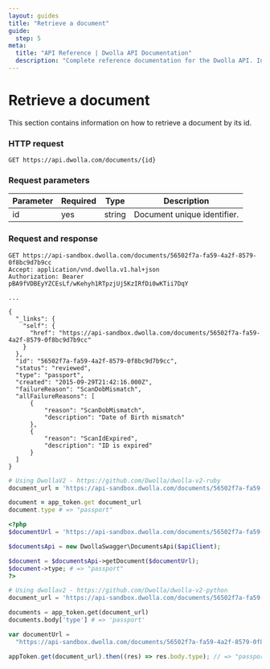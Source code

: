 ```yaml
---
layout: guides
title: "Retrieve a document"
guide:
  step: 5
meta:
  title: "API Reference | Dwolla API Documentation"
  description: "Complete reference documentation for the Dwolla API. Includes resource descriptions, endpoints and methods, parameters, and request and response examples."
---
```


# Retrieve a document

This section contains information on how to retrieve a document by its id.

### HTTP request

`GET https://api.dwolla.com/documents/{id}`

### Request parameters

| Parameter | Required | Type   | Description                 |
| --------- | -------- | ------ | --------------------------- |
| id        | yes      | string | Document unique identifier. |

### Request and response

```raw
GET https://api-sandbox.dwolla.com/documents/56502f7a-fa59-4a2f-8579-0f8bc9d7b9cc
Accept: application/vnd.dwolla.v1.hal+json
Authorization: Bearer pBA9fVDBEyYZCEsLf/wKehyh1RTpzjUj5KzIRfDi0wKTii7DqY

...

{
  "_links": {
    "self": {
      "href": "https://api-sandbox.dwolla.com/documents/56502f7a-fa59-4a2f-8579-0f8bc9d7b9cc"
    }
  },
  "id": "56502f7a-fa59-4a2f-8579-0f8bc9d7b9cc",
  "status": "reviewed",
  "type": "passport",
  "created": "2015-09-29T21:42:16.000Z",
  "failureReason": "ScanDobMismatch",
  "allFailureReasons": [
      {
          "reason": "ScanDobMismatch",
          "description": "Date of Birth mismatch"
      },
      {
          "reason": "ScanIdExpired",
          "description": "ID is expired"
      }
  ]
}
```

```ruby
# Using DwollaV2 - https://github.com/Dwolla/dwolla-v2-ruby
document_url = 'https://api-sandbox.dwolla.com/documents/56502f7a-fa59-4a2f-8579-0f8bc9d7b9cc'

document = app_token.get document_url
document.type # => "passport"
```

```php
<?php
$documentUrl = 'https://api-sandbox.dwolla.com/documents/56502f7a-fa59-4a2f-8579-0f8bc9d7b9cc';

$documentsApi = new DwollaSwagger\DocumentsApi($apiClient);

$document = $documentsApi->getDocument($documentUrl);
$document->type; # => "passport"
?>
```

```python
# Using dwollav2 - https://github.com/Dwolla/dwolla-v2-python
document_url = 'https://api-sandbox.dwolla.com/documents/56502f7a-fa59-4a2f-8579-0f8bc9d7b9cc'

documents = app_token.get(document_url)
documents.body['type'] # => 'passport'
```

```javascript
var documentUrl =
  "https://api-sandbox.dwolla.com/documents/56502f7a-fa59-4a2f-8579-0f8bc9d7b9cc";

appToken.get(document_url).then((res) => res.body.type); // => "passport"
```
